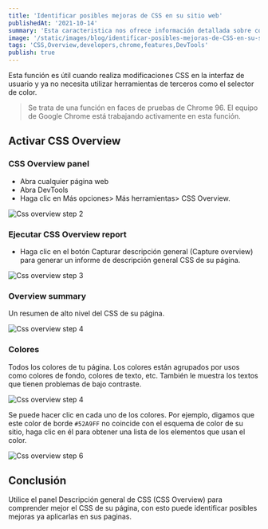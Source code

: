 ```yaml
---
title: 'Identificar posibles mejoras de CSS en su sitio web'
publishedAt: '2021-10-14'
summary: 'Esta caracteristica nos ofrece información detallada sobre colores, fuentes, media queries y declaraciones no utilizadas (Unused declarations).'
image: '/static/images/blog/identificar-posibles-mejoras-de-CSS-en-su-sitio-web/preview.jpeg'
tags: 'CSS,Overview,developers,chrome,features,DevTools'
publish: true
---
```


Esta función es útil cuando realiza modificaciones CSS en la interfaz de usuario y ya no necesita utilizar herramientas de terceros como el selector de color.

> Se trata de una función en faces de pruebas de Chrome 96. El equipo de Google Chrome está trabajando activamente en esta función.

## Activar CSS Overview

### CSS Overview panel

- Abra cualquier página web
- Abra DevTools
- Haga clic en Más opciones> Más herramientas> CSS Overview.

<Image
  alt="Css overview step 2"
  src="/static/images/blog/identificar-posibles-mejoras-de-CSS-en-su-sitio-web/step-2.png"
  width={200}
  height={130}
  layout="responsive"
  quality="100"
  priority
/>

### Ejecutar CSS Overview report

- Haga clic en el botón Capturar descripción general (Capture overview) para generar un informe de descripción general CSS de su página.

<Image
  alt="Css overview step 3"
  src="/static/images/blog/identificar-posibles-mejoras-de-CSS-en-su-sitio-web/step-3.png"
  width={200}
  height={130}
  layout="responsive"
  quality="100"
  priority
/>

### Overview summary

Un resumen de alto nivel del CSS de su página.

<Image
  alt="Css overview step 4"
  src="/static/images/blog/identificar-posibles-mejoras-de-CSS-en-su-sitio-web/step-4.png"
  width={200}
  height={130}
  layout="responsive"
  quality="100"
  priority
/>

### Colores

Todos los colores de tu página. Los colores están agrupados por usos como colores de fondo, colores de texto, etc. También le muestra los textos que tienen problemas de bajo contraste.

<Image
  alt="Css overview step 4"
  src="/static/images/blog/identificar-posibles-mejoras-de-CSS-en-su-sitio-web/step-5.png"
  width={200}
  height={130}
  layout="responsive"
  quality="100"
  priority
/>

Se puede hacer clic en cada uno de los colores. Por ejemplo, digamos que este color de borde `#52A9FF` no coincide con el esquema de color de su sitio, haga clic en él para obtener una lista de los elementos que usan el color.

<Image
  alt="Css overview step 6"
  src="/static/images/blog/identificar-posibles-mejoras-de-CSS-en-su-sitio-web/step-6.png"
  width={200}
  height={130}
  layout="responsive"
  quality="100"
  priority
/>

## Conclusión

Utilice el panel Descripción general de CSS (CSS Overview) para comprender mejor el CSS de su página, con esto puede identificar posibles mejoras ya aplicarlas en sus paginas.
